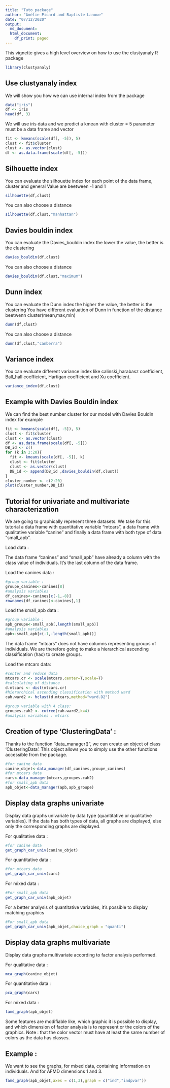 ---
title: "Tuto_package"
author: "Amélie Picard and Baptiste Lanoue"
date: "07/12/2020"
output: 
  md_document:
  html_document:
    df_print: paged
---


This vignette gives a high level overview on how to use the clustyanaly R package
```{r setup}
library(clustyanaly)

```
Use clustyanaly index
------------------------

We will show you how we can use internal index from the package 


```{r}
data("iris")
df <- iris
head(df, 3)
```
We will use iris data and we predict a kmean with cluster = 5
parameter must be a data frame and vector

```{r}
fit <- kmeans(scale(df[, -5]), 5)
clust <- fit$cluster
clust <- as.vector(clust)
df <- as.data.frame(scale(df[, -5]))
```
Silhouette index
-----------------

You can evaluate the silhouette index for each point of the data frame, cluster and general 
Value are beetween -1 and 1
```{r}
silhouette(df,clust)
```

You can also choose a distance 
```{r}
silhouette(df,clust,"manhattan")
```
Davies bouldin index
---------------------

You can evaluate the Davies_bouldin index
the lower the value, the better is the clustering
```{r}
davies_bouldin(df,clust)
```
You can also choose a distance 
```{r}
davies_bouldin(df,clust,"maximum")
```
Dunn index
-----------

You can evaluate the Dunn index
the higher the value, the better is the clustering
You have different evaluation of Dunn in function of the distance beetwenn cluster(mean,max,min)
```{r}
dunn(df,clust)
```
You can also choose a distance 
```{r}
dunn(df,clust,"canberra")
```
Variance index
-----------------

You can evaluate different variance index like calinski_harabasz coefficient, Ball_hall coefficient, Hartigan coefficient and Xu coefficient.
```{r}
variance_index(df,clust)

```
Example with Davies Bouldin index
-----------------------------------

We can find the best number cluster for our model with Davies Bouldin index for example
```{r}
fit <- kmeans(scale(df[, -5]), 5)
clust <- fit$cluster
clust <- as.vector(clust)
df <- as.data.frame(scale(df[, -5]))
DB_id <- c()
for (k in 2:20){
  fit <- kmeans(scale(df[, -5]), k)
  clust <- fit$cluster
  clust <- as.vector(clust)
  DB_id <- append(DB_id ,davies_bouldin(df,clust))
}
cluster_number <- c(2:20)
plot(cluster_number,DB_id)  
```

Tutorial for univariate and multivariate characterization
-----------------------------------------------------------

We are going to graphically represent three datasets. We take for this tutorial a data frame with quantitative variable "mtcars", a data frame with qualitative variable "canine" and finally a data frame with both type of data "small_apb".

Load data :

The data frame "canines" and "small_apb" have already a column with the class value of individuals. It's the last column of the data frame. 

Load the canines data : 
```{r}
#group variable :
groupe_canines<-canines[8]
#analysis variables
df_canines<-canines[c(-1,-8)]
rownames(df_canines)<-canines[,1]
```

Load the small_apb data : 
```{r}
#group variable :
apb_groupe<-small_apb[,length(small_apb)]
#analysis variables
apb<-small_apb[c(-1,-length(small_apb))]
```

The data frame "mtcars" does not have columns representing groups of individuals. We are therefore going to make a hierarchical ascending classification (hac) to create groups.

Load the mtcars data:
```{r}
#center and reduce data
mtcars.cr <- scale(mtcars,center=T,scale=T)
#calculating of distance
d.mtcars <- dist(mtcars.cr)
#hierarchical ascending classification with method ward
cah.ward2 <- hclust(d.mtcars,method="ward.D2")

#group variable with 4 class:
groupes.cah2 <- cutree(cah.ward2,k=4)
#analysis variables : mtcars

```



Creation of type 'ClusteringData' :
------------------------------------

Thanks to the function "data_manager()", we can create an object of class 'ClusteringData'. This object allows you to simply use the other functions accessible from the package.

```{r}
#for canine data
canine_objet<-data_manager(df_canines,groupe_canines)
#for mtcars data
cars<-data_manager(mtcars,groupes.cah2)
#for small_apb data
apb_objet<-data_manager(apb,apb_groupe)
```

Display data graphs univariate
-------------------------------

Display data graphs univariate by data type (quantitative or qualitative variables). If the data has both types of data, all graphs are displayed, else only the corresponding graphs are displayed.

For qualitative data :
```{r}
#for canine data
get_graph_car_univ(canine_objet)
```

For quantitative data : 
```{r}
#for mtcars data
get_graph_car_univ(cars)
```

For mixed data : 
```{r}
#For small_apb data
get_graph_car_univ(apb_objet)
```

For a better analysis of quantitative variables, it's possible to display matching graphics

```{r}
#For small_apb data
get_graph_car_univ(apb_objet,choice_graph = "quanti")

```


Display data graphs multivariate
----------------------------------

Display data graphs multivariate according to factor analysis performed.

For qualitative data :
```{r}
mca_graph(canine_objet)
```

For quantitative data : 
```{r}
pca_graph(cars)
```

For mixed data : 
```{r}
famd_graph(apb_objet)
```

Some features are modifiable like, which graphic it is possible to display, and which dimension of factor analysis is to represent or the colors of the graphics. 
Note : that the color vector must have at least the same number of colors as the data has classes.

Example : 
----------

We want to see the graphs, for mixed data, containing information on individuals. And for AFMD dimensions 1 and 3. 

```{r}
famd_graph(apb_objet,axes = c(1,3),graph = c("ind","indpvar"))
```


